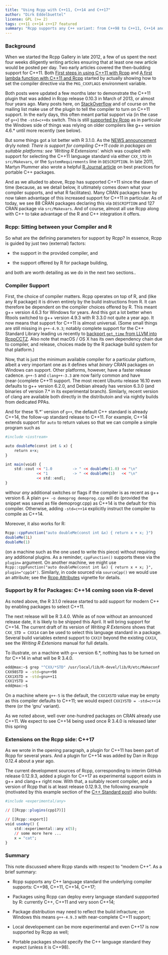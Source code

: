 ```yaml
---
title: "Using Rcpp with C++11, C++14 and C++17"
author: "Dirk Eddelbuettel"
license: GPL (>= 2)
tags: c++11 c++14 c++17 featured
summary: "Rcpp supports any C++ variant: from C++98 to C++11, C++14 and now C++17"
---
```


### Background

When we started the Rcpp Gallery in late 2012, a few of us spent the next four weeks diligently
writing articles ensuring that at least one new article would be posted per day. Two early articles
covered the then-budding support for C++11.  Both
[First steps in using C++11 with Rcpp](https://gallery.rcpp.org/articles/first-steps-with-C++11/) and
[A first lambda function with C++11 and Rcpp](https://gallery.rcpp.org/articles/simple-lambda-func-c++11/)
started by actually showing how to set the compiler directive via the `PKG_CXXFLAGS` environment
variable.

Both posts were updated a few months later to demonstrate the C++11 plugin that was added in Rcpp
release 0.10.3 in March of 2013, or almost four years ago.  Many posts here, on
[StackOverflow](http://stackoverflow.com/questions/tagged/rcpp) and of course on the mailing list
make use of the plugin to tell the compiler to turn on C++11 support.  In the early days, this often
meant partial support via (in the case of `g++`) the `-std=c++0x` switch. This is still
[supported by Rcpp](https://github.com/RcppCore/Rcpp/blob/f99737edbbe699c0128a735518af91a7f1d986da/R/Attributes.R#L464)
as in particular the Windows side of things was relying on older compilers like g++ version 4.6.*
until more recently (see below).

But some things got a lot better with R 3.1.0.  As the
[NEWS announcement](https://stat.ethz.ch/pipermail/r-announce/2014/000572.html) dryly noted: _There
is support for compiling C++11 code in packages on suitable platforms: see ‘Writing R Extensions’._
which was coupled with support for selecting the C++11 language standard via either `CXX_STD` in
`src/Makevars`, or the `SystemRequirements` line in `DESCRIPTION`. In late 2011, Martyn Plummer also
wrote a helpful
[R Journal article](https://journal.r-project.org/archive/2011-2/RJournal_2011-2_Plummer.pdf) on
best practices for portable C++ packages.

And as we alluded to above, Rcpp has supported C++11 since the dawn of time (because, as we detail
below, it ultimately comes down what your compiler supports, and what R facilitates).  Many CRAN
packages have by now taken advantage of this increased support for C++11 in particular.  As of
today, we see 88 CRAN packages declaring this via `DESCRIPTION` and 127 CRAN package via
`src/Makevars`.  And of course, almost all use Rcpp along with C++ to take advantage of the R and
C++ integration it offers.

### Rcpp: Sitting between your Compiler and R

So what are the defining parameters for support by Rcpp?  In essence, Rcpp is guided by just two
(external) factors:

- the support in the provided compiler, and 

- the support offered by R for package building,

and both are worth detailing as we do in the next two sections.. 

### Compiler Support

First, the choice of compiler matters. Rcpp operates on top of R, and (like any R package) it is
driven entirely by the build instructions from R.  It can therefore be dependent on the compiler
choices offered by R.  This meant g++ version 4.6.3 for Windows for years.  And this got a lot
better when Rtools switched to g++ version 4.9.3 with R 3.3.0 not quite a year ago.  It now means
that support for C++11 is almost universal.  (Some small things are still missing in `g++-4.9.3`;
notably complete support for the C++ Standard Library leading us recently to
[backport `get_time` from LLVM into RcppCCTZ](https://github.com/eddelbuettel/rcppcctz/pull/11). Also
note that macOS / OS X has its own dependency chain due to compiler, and release, choices made by
the R package build system for that platform.)

Now, that is just the minimum available compiler for a particular platform, albeit a very important
one as it defines what _binary_ CRAN packages on Windows can support.  Other platforms, however,
have a faster release cadence.  `g++-5` and `clang++-3.3` are now fairly common and have
(near-)complete C++11 support.  The most recent Ubuntu release 16.10 even defaults to g++ version
6.2.0, and Debian already has version 6.3.0 (and binaries of version 7.* in its experimental
branch). Similarly, recent version of clang are available both directly in the distributoin and via
nightly builds from dedicated PPAs.

And for these '6.*' version of `g++`, the default C++ standard is already C++14, the follow-up
standard release to C++11.  For example, C++14 extends support for `auto` to return values so that
we can compile a simple program such as

```r
#include <iostream>

auto doubleMe(const int & x) {
    return x+x;
}

int main(void) {
    std::cout << "1.0         -> " << doubleMe(1.0) << "\n"
              << "1           -> " << doubleMe(1)   << "\n"
              << std::endl;
}
```

withour _any_ additional switches or flags if the compiler is as recent as g++ version 6. A plain
`g++ -o demoprog demoprog.cpp` will do (provided the snippet was saved as file demoprogr.cpp) as
C++14 is the default for this compiler.  Otherwise, adding `-std=c++14` explicitly instruct the
compiler to compile as C++14.

Moreover, it also works for R:

```r
Rcpp::cppFunction("auto doubleMe(const int &x) { return x + x; }")
doubleMe(1L)
doubleMe(1)
```

(on a machine such as the one used to write this piece) without requiring any additional plugins.
As a reminder, `cppFunction()` supports these via the `plugin=` argument. On another machine, we
might use `Rcpp::cppFunction("auto doubleMe(const int &x) { return x + x; }", plugin="cpp14")`.
Similarly, in code sourced via `sourceCpp()` we would use an attribute; see the
[Rcpp Attributes](https://cloud.r-project.org/package=Rcpp/vignettes/Rcpp-attributes.pdf) vignette
for details.


### Support by R for Packages: C++14 coming soon via R-devel

As noted above, the R 3.1.0 release started to add support for modern C++ by enabling packages to
select C++11.

The next release will be R 3.4.0. While as of now without an announced release date, it is likely to
be shipped this April. It will bring support for C++14.  The current draft of its version of
_Writing R Extenions_ shows that `CXX_STD = CXX14` can be used to select this language standard in a
package. Several build variables extend support to `CXX1Y` beyond the existing `CXX1X`, see the
_Writing R Extenions_ manual for full details.

To illustrate, on a machine with `g++` version 6.*, nothing has to be turned on for C++14 in what
will be R 3.4.0.

```sh
edd@max:~$ grep "^CXX/*STD" /usr/local/lib/R-devel/lib/R/etc/Makeconf 
CXX98STD = -std=gnu++98
CXX1XSTD = -std=gnu++11
CXX1YSTD = 
edd@max:~$ 
```

On a machine where `g++-5` is the default, the `CXX1XSTD` value may be empty as this compiler
defaults to C++11; we would expect `CXX1YSTD = -std=c++14` there (or the 'gnu' variant).

As we noted above, well over one-hundred packages on CRAN already use C++11.  We expect to see C++14
being used once R 3.4.0 is released later this spring

### Extensions on the Rcpp side: C++17

As we wrote in the opening paragraph, a plugin for C++11 has been part of Rcpp for several years.
And a plugin for C++14 was added by Dan in Rcpp 0.12.4 about a year ago.  

The current development sources of Rcpp, corresponding to interim GitHub release 0.12.9.3, added a
plugin for C++17 as experimental support exists in g++ and clang++ right now.  With that, a suitably
recent compiler, and a version of Rcpp that is at least release 0.12.9.3, the following example
(motivated by this example section of the
[C++ Standard post](http://www.open-std.org/jtc1/sc22/wg21/docs/papers/2015/n4480.html#any)) also
builds:

```r
#include <experimental/any>

// [[Rcpp::plugins(cpp17)]]                                        

// [[Rcpp::export]]
void useAny() {
    std::experimental::any x(5);
    // some more here ...
    x = "cat";
}
```

### Summary

This note discussed where Rcpp stands with respect to "modern C++". As a brief summary:

- Rcpp supports any C++ language standard the underlying compiler supports: C++98, C++11, C++14, 
  C++17;

- Packages using Rcpp can deploy every language standard suppported by R: currently C++, C++11 and
  very soon C++14;
  
- Package distribution may need to reflect the build infracture; on Windows this means `g++-4.9.3`
  with near-complete C++11 support;

- Local developement can be more experimental and even C++17 is now supported by Rcpp as well;

- Portable packages should specify the C++ language standard they expect (unless it is C++98).

